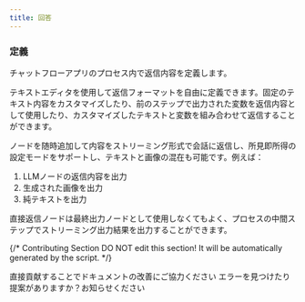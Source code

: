 ```yaml
---
title: 回答
---
```


### 定義

チャットフローアプリのプロセス内で返信内容を定義します。

テキストエディタを使用して返信フォーマットを自由に定義できます。固定のテキスト内容をカスタマイズしたり、前のステップで出力された変数を返信内容として使用したり、カスタマイズしたテキストと変数を組み合わせて返信することができます。

ノードを随時追加して内容をストリーミング形式で会話に返信し、所見即所得の設定モードをサポートし、テキストと画像の混在も可能です。例えば：

1. LLMノードの返信内容を出力
2. 生成された画像を出力
3. 純テキストを出力

<Info>
直接返信ノードは最終出力ノードとして使用しなくてもよく、プロセスの中間ステップでストリーミング出力結果を出力することができます。
</Info>

{/*
Contributing Section
DO NOT edit this section!
It will be automatically generated by the script.
*/}

<CardGroup cols="2">
    <Card
        title="このページを編集する"
        icon="pen-to-square"
        href="https://github.com/langgenius/dify-docs-mintlify/edit/main/ja-jp/guides/workflow/node/answer.mdx"
    >
        直接貢献することでドキュメントの改善にご協力ください
    </Card>
    <Card
        title="問題を報告する"
        icon="github"
        href="https://github.com/langgenius/dify-docs-mintlify/issues/new?title=ドキュメントの問題%3A%20&body=%23%23%20問題の説明%0A%3C%21--%20発見した問題について簡単に説明してください%20--%3E%0A%0A%23%23%20ページリンク%0Ahttps%3A%2F%2Fgithub.com%2Flanggenius%2Fdify-docs-mintlify%2Fblob%2Fmain%2Fja-jp/guides/workflow/node%2Fanswer.mdx%0A%0A%23%23%20提案される変更%0A%3C%21--%20特定の変更案がある場合は、ここで説明してください%20--%3E%0A%0A%3C%21--%20ドキュメントの品質向上にご協力いただきありがとうございます！%20--%3E"
    >
        エラーを見つけたり提案がありますか？お知らせください
    </Card>
</CardGroup>
